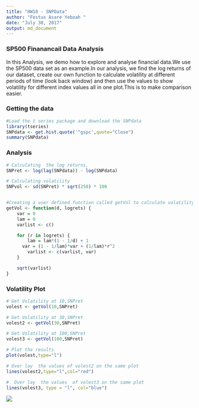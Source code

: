 ```yaml
---
title: "HW10 - SNPData"
author: "Festus Asare Yeboah "
date: "July 30, 2017"
output: md_document
---
```



### SP500 Finanancail Data Analysis

In this Analysis, we demo how to explore and analyse financial data.We use  the SP500 data set as an  example.In our analysis, we find the log returns of our dataset, create our own function to calculate volatility at different periods of time (look back window) and then use the values  to show volatility for different  index values all in one plot.This is to make comparison easier.


### Getting the data
```r
#Load the t series package and download the SNPdata
library(tseries)
SNPdata <- get.hist.quote('^gspc',quote="Close")
summary(SNPdata)
```
### Analysis
```r
# Calculating  the log returns, 
SNPret <- log(lag(SNPdata)) - log(SNPdata)

# Calculating volatility
SNPvol <- sd(SNPret) * sqrt(250) * 100


#Creating a user defined function called getVol to calculate volatility at different periods
getVol <- function(d, logrets) {
	var = 0
	lam = 0
	varlist <- c()

	for (r in logrets) {
		lam = lam*(1 - 1/d) + 1
	  var = (1 - 1/lam)*var + (1/lam)*r^2
		varlist <- c(varlist, var)
	}

	sqrt(varlist)
}

```
### Volatility Plot

```r
# Get Volatility at 10,SNPret
volest <- getVol(10,SNPret)

# Get Volatility at 30,SNPret
volest2 <- getVol(30,SNPret)

# Get Volatility at 100,SNPret
volest3 <- getVol(100,SNPret)

# Plot the results
plot(volest,type="l")

# Over lay  the values of volest2 on the same plot  
lines(volest2,type="l",col="red")

#  Over lay  the values  of volest3 on the same plot  
lines(volest3, type = "l", col="blue")

```
![](https://github.com/Festus86/DDS-SNPData/Volatilty Plot.png)

